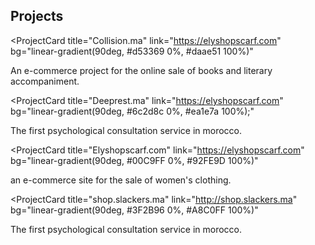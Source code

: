 ## Projects

<ProjectCard
  title="Collision.ma"
  link="https://elyshopscarf.com"
  bg="linear-gradient(90deg, #d53369 0%, #daae51 100%)"
>
  An e-commerce project for the online sale of books and literary accompaniment.
</ProjectCard>

<ProjectCard
  title="Deeprest.ma"
  link="https://elyshopscarf.com"
  bg="linear-gradient(90deg, #6c2d8c 0%, #ea1e7a 100%);"
>
  The first psychological consultation service in morocco.
</ProjectCard>

<ProjectCard
  title="Elyshopscarf.com"
  link="https://elyshopscarf.com"
  bg="linear-gradient(90deg, #00C9FF 0%, #92FE9D 100%)"
>
  an e-commerce site for the sale of women's clothing.
</ProjectCard>

<ProjectCard
  title="shop.slackers.ma"
  link="http://shop.slackers.ma"
  bg="linear-gradient(90deg, #3F2B96 0%, #A8C0FF 100%)"
>
  The first psychological consultation service in morocco.
</ProjectCard>
